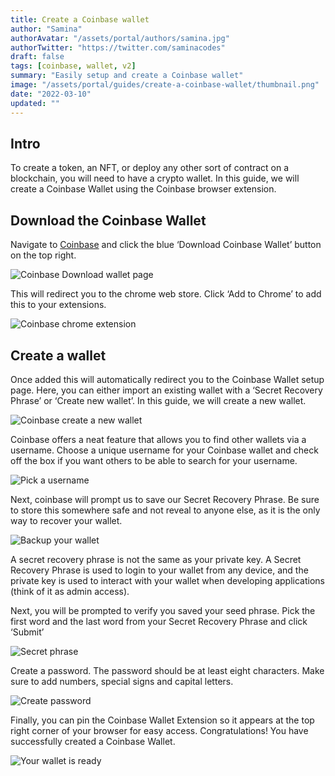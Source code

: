 ```yaml
---
title: Create a Coinbase wallet
author: "Samina"
authorAvatar: "/assets/portal/authors/samina.jpg"
authorTwitter: "https://twitter.com/saminacodes"
draft: false
tags: [coinbase, wallet, v2]
summary: "Easily setup and create a Coinbase wallet"
image: "/assets/portal/guides/create-a-coinbase-wallet/thumbnail.png"
date: "2022-03-10"
updated: ""
---
```


## Intro

To create a token, an NFT, or deploy any other sort of contract on a blockchain, you will need to have a crypto wallet.
In this guide, we will create a Coinbase Wallet using the Coinbase browser extension. 
 
## Download the Coinbase Wallet

Navigate to [Coinbase](https://metamask.io/download.htm) and click the blue ‘Download Coinbase Wallet’ button on the top right.

![Coinbase Download wallet page](/assets/portal/guides/create-a-coinbase-wallet/1.png)

This will redirect you to the chrome web store. Click ‘Add to Chrome’ to add this to your extensions.

![Coinbase chrome extension](/assets/portal/guides/create-a-coinbase-wallet/2.png)

## Create a wallet

Once added this will automatically redirect you to the Coinbase Wallet setup page. Here, you can either import an existing wallet with a ‘Secret Recovery Phrase’ or ‘Create new wallet’. In this guide, we will create a new wallet.

![Coinbase create a new wallet](/assets/portal/guides/create-a-coinbase-wallet/3.png)

Coinbase offers a neat feature that allows you to find other wallets via a username. Choose a unique username for your Coinbase wallet and check off the box if you want others to be able to search for your username.

![Pick a username](/assets/portal/guides/create-a-coinbase-wallet/4.png)

Next, coinbase will prompt us to save our Secret Recovery Phrase. Be sure to store this somewhere safe and not reveal to anyone else, as it is the only way to recover your wallet.

![Backup your wallet](/assets/portal/guides/create-a-coinbase-wallet/5.png)

<MdxAlert>
A secret recovery phrase is not the same as your private key. A Secret Recovery Phrase is used to login to your wallet from any device, and the private key is used to interact with your wallet when developing applications (think of it as admin access).
</MdxAlert>

Next, you will be prompted to verify you saved your seed phrase. Pick the first word and the last word from your Secret Recovery Phrase and click ‘Submit’ 

![Secret phrase](/assets/portal/guides/create-a-coinbase-wallet/6.png)

Create a password. The password should be at least eight characters. Make sure to add numbers, special signs and capital letters.

![Create password](/assets/portal/guides/create-a-coinbase-wallet/7.png)

Finally, you can pin the Coinbase Wallet Extension so it appears at the top right corner of your browser for easy access. 
Congratulations! You have successfully created a Coinbase Wallet.

![Your wallet is ready](/assets/portal/guides/create-a-coinbase-wallet/8.png)